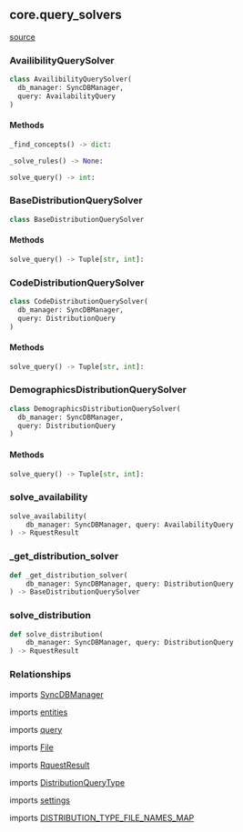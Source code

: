 ## core.query_solvers
[source](https://github.com/Health-Informatics-UoN/hutch-cohort-discovery/tree/main/app/resolve/core/query_solvers.py)
### AvailibilityQuerySolver
```python
class AvailibilityQuerySolver(
  db_manager: SyncDBManager,
  query: AvailabilityQuery
)
```

#### Methods

```python
_find_concepts() -> dict:
```

```python
_solve_rules() -> None:
```

```python
solve_query() -> int:
```

### BaseDistributionQuerySolver
```python
class BaseDistributionQuerySolver
```

#### Methods
```python
solve_query() -> Tuple[str, int]:
```

### CodeDistributionQuerySolver
```python
class CodeDistributionQuerySolver(
  db_manager: SyncDBManager,
  query: DistributionQuery
)
```

#### Methods
```python
solve_query() -> Tuple[str, int]:
```

### DemographicsDistributionQuerySolver
```python
class DemographicsDistributionQuerySolver(
  db_manager: SyncDBManager,
  query: DistributionQuery
)
```

#### Methods
```python
solve_query() -> Tuple[str, int]:
```

### solve_availability
```python
solve_availability(
    db_manager: SyncDBManager, query: AvailabilityQuery
) -> RquestResult
```

### _get_distribution_solver
```python
def _get_distribution_solver(
    db_manager: SyncDBManager, query: DistributionQuery
) -> BaseDistributionQuerySolver
```

### solve_distribution
```python
def solve_distribution(
    db_manager: SyncDBManager, query: DistributionQuery
) -> RquestResult
```

### Relationships

imports [SyncDBManager](/resolve/core_api_ref/db_manager#syncdbmanager)

imports [entities](/resolve/core_api_ref/entities)

imports [query](/resolve/core_api_ref/rquest_dto/query)

imports [File](/resolve/core_api_ref/rquest_dto/file)

imports [RquestResult](/resolve/core_api_ref/rquest_dto/result)

imports [DistributionQueryType](/resolve/core_api_ref/enums)

imports [settings](/resolve/core_api_ref/settings)

imports [DISTRIBUTION_TYPE_FILE_NAMES_MAP](/resolve/core_api_ref/constants#distribution-type-file-names-map)


